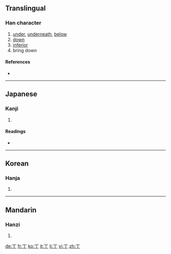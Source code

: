 {{see|下}}<!-- may be replaced by zh-forms -->
==Translingual==

===Han character===
{{Han char|rn=1|rad=一|as=01|sn=2|four=|canj=一中 (ML), X一中 (XML)}}

# [[under]], [[underneath]], [[below]]
# [[down]]
# [[inferior]]
# bring down

====References====
* {{Han ref|kx=0076.020|dkj=00008|dj=0137.030|hdz=10002.040|uh=4E05|ud=19973}}

----

==Japanese==

===Kanji===
{{ja-kanji|grade=|rs=一01}}

# {{defn|Japanese}}

====Readings====
* {{ja-readings|on=[[か]] (ka)|kun=[[しも]] (shimo)}}

----

==Korean==

===Hanja===
{{ko-hanja|hangeul=하|rv=ha|mr=ha}}

# {{defn|Korean}}

----

==Mandarin==

===Hanzi===
{{cmn-hanzi|pin=[[wàn]] ([[wan4]]), [[xià]] ([[xia4]])|wg=wan<sup>4</sup>, hsia<sup>4</sup>}}

# {{defn|Mandarin}}

[[de:丅]]
[[fr:丅]]
[[ko:丅]]
[[it:丅]]
[[li:丅]]
[[vi:丅]]
[[zh:丅]]
